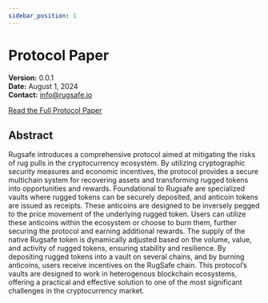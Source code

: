 ```yaml
---
sidebar_position: 1
---
```


# Protocol Paper

**Version:** 0.0.1  
**Date:** August 1, 2024  
**Contact:** [info@rugsafe.io](mailto:info@rugsafe.io)


[Read the Full Protocol Paper](https://rugsafe.io/assets/paper/rugsafe.pdf)

## Abstract

Rugsafe introduces a comprehensive protocol aimed at mitigating the
risks of rug pulls in the cryptocurrency ecosystem. By utilizing cryptographic security measures and economic incentives, the protocol provides a secure multichain system for recovering assets and transforming
rugged tokens into opportunities and rewards. Foundational to Rugsafe
are specialized vaults where rugged tokens can be securely deposited, and
anticoin tokens are issued as receipts. These anticoins are designed to
be inversely pegged to the price movement of the underlying rugged token. Users can utilize these anticoins within the ecosystem or choose to
burn them, further securing the protocol and earning additional rewards.
The supply of the native Rugsafe token is dynamically adjusted based on
the volume, value, and activity of rugged tokens, ensuring stability and
resilience. By depositing rugged tokens into a vault on several chains,
and by burning anticoins, users receive incentives on the RugSafe chain.
This protocol’s vaults are designed to work in heterogenous blockchain
ecosystems, offering a practical and effective solution to one of the most
significant challenges in the cryptocurrency market.

